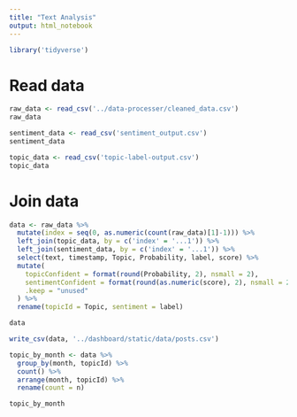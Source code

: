 ```yaml
---
title: "Text Analysis"
output: html_notebook
---
```



```r
library('tidyverse')
```

# Read data

```r
raw_data <- read_csv('../data-processer/cleaned_data.csv')
raw_data
```

```r
sentiment_data <- read_csv('sentiment_output.csv')
sentiment_data
```

```r
topic_data <- read_csv('topic-label-output.csv')
topic_data
```

# Join data

```r
data <- raw_data %>%
  mutate(index = seq(0, as.numeric(count(raw_data)[1]-1))) %>%
  left_join(topic_data, by = c('index' = '...1')) %>%
  left_join(sentiment_data, by = c('index' = '...1')) %>%
  select(text, timestamp, Topic, Probability, label, score) %>%
  mutate(
    topicConfident = format(round(Probability, 2), nsmall = 2),
    sentimentConfident = format(round(as.numeric(score), 2), nsmall = 2),
    .keep = "unused"
  ) %>%
  rename(topicId = Topic, sentiment = label)

data
```

```r
write_csv(data, '../dashboard/static/data/posts.csv')
```

```r
topic_by_month <- data %>%
  group_by(month, topicId) %>%
  count() %>%
  arrange(month, topicId) %>%
  rename(count = n)

topic_by_month
```

